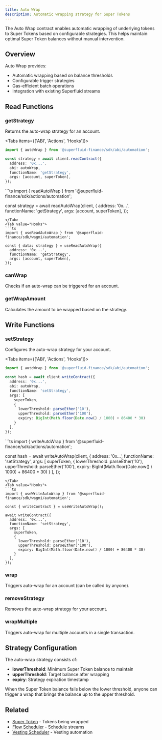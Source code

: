 ```yaml
---
title: Auto Wrap
description: Automatic wrapping strategy for Super Tokens
---
```



The Auto Wrap contract enables automatic wrapping of underlying tokens to Super Tokens based on configurable strategies. This helps maintain optimal Super Token balances without manual intervention.

## Overview

Auto Wrap provides:
- Automatic wrapping based on balance thresholds
- Configurable trigger strategies
- Gas-efficient batch operations
- Integration with existing Superfluid streams

## Read Functions

### getStrategy

Returns the auto-wrap strategy for an account.

<Tabs items={['ABI', 'Actions', 'Hooks']}>
<Tab value="ABI">
```ts
import { autoWrap } from '@superfluid-finance/sdk/abi/automation';

const strategy = await client.readContract({
  address: '0x...',
  abi: autoWrap,
  functionName: 'getStrategy',
  args: [account, superToken],
});
```
</Tab>
<Tab value="Actions">
```ts
import { readAutoWrap } from '@superfluid-finance/sdk/actions/automation';

const strategy = await readAutoWrap(client, {
  address: '0x...',
  functionName: 'getStrategy',
  args: [account, superToken],
});
```
</Tab>
<Tab value="Hooks">
```ts
import { useReadAutoWrap } from '@superfluid-finance/sdk/wagmi/automation';

const { data: strategy } = useReadAutoWrap({
  address: '0x...',
  functionName: 'getStrategy',
  args: [account, superToken],
});
```
</Tab>
</Tabs>

### canWrap

Checks if an auto-wrap can be triggered for an account.

### getWrapAmount

Calculates the amount to be wrapped based on the strategy.

## Write Functions

### setStrategy

Configures the auto-wrap strategy for your account.

<Tabs items={['ABI', 'Actions', 'Hooks']}>
<Tab value="ABI">
```ts
import { autoWrap } from '@superfluid-finance/sdk/abi/automation';

const hash = await client.writeContract({
  address: '0x...',
  abi: autoWrap,
  functionName: 'setStrategy',
  args: [
    superToken,
    {
      lowerThreshold: parseEther('10'),
      upperThreshold: parseEther('100'),
      expiry: BigInt(Math.floor(Date.now() / 1000) + 86400 * 30)
    }
  ],
});
```
</Tab>
<Tab value="Actions">
```ts
import { writeAutoWrap } from '@superfluid-finance/sdk/actions/automation';

const hash = await writeAutoWrap(client, {
  address: '0x...',
  functionName: 'setStrategy',
  args: [
    superToken,
    {
      lowerThreshold: parseEther('10'),
      upperThreshold: parseEther('100'),
      expiry: BigInt(Math.floor(Date.now() / 1000) + 86400 * 30)
    }
  ],
});
```
</Tab>
<Tab value="Hooks">
```ts
import { useWriteAutoWrap } from '@superfluid-finance/sdk/wagmi/automation';

const { writeContract } = useWriteAutoWrap();

await writeContract({
  address: '0x...',
  functionName: 'setStrategy',
  args: [
    superToken,
    {
      lowerThreshold: parseEther('10'),
      upperThreshold: parseEther('100'),
      expiry: BigInt(Math.floor(Date.now() / 1000) + 86400 * 30)
    }
  ],
});
```
</Tab>
</Tabs>

### wrap

Triggers auto-wrap for an account (can be called by anyone).

### removeStrategy

Removes the auto-wrap strategy for your account.

### wrapMultiple

Triggers auto-wrap for multiple accounts in a single transaction.

## Strategy Configuration

The auto-wrap strategy consists of:
- **lowerThreshold**: Minimum Super Token balance to maintain
- **upperThreshold**: Target balance after wrapping
- **expiry**: Strategy expiration timestamp

When the Super Token balance falls below the lower threshold, anyone can trigger a wrap that brings the balance up to the upper threshold.

## Related

- [Super Token](/docs/api/essential/super-token) - Tokens being wrapped
- [Flow Scheduler](/docs/api/automation/flow-scheduler) - Schedule streams
- [Vesting Scheduler](/docs/api/automation/vesting-scheduler) - Vesting automation